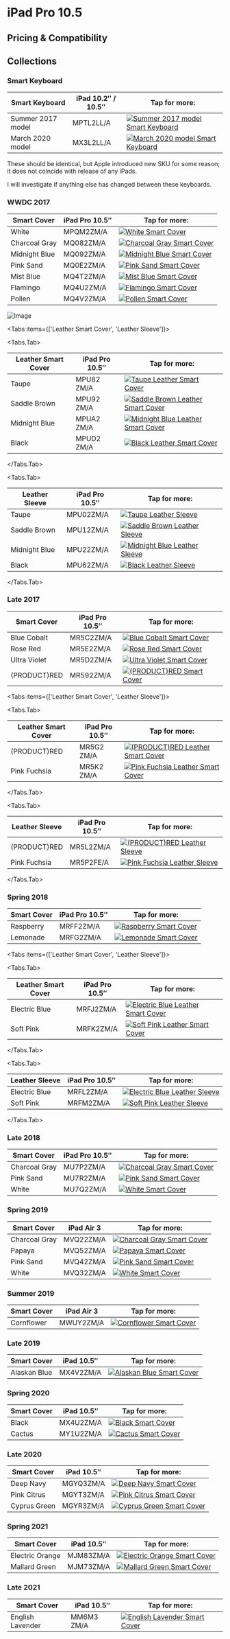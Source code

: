 
# iPad Pro 10.5

## Pricing & Compatibility

## Collections

### Smart Keyboard

| Smart Keyboard | iPad 10.2″ / 10.5″ | Tap for more: |
| --- | --- | --- |
| Summer 2017 model | MPTL2<wbr/>LL/A | <a href="/ipad_pro105/MPTL2" target="_blank">![Summer 2017 model Smart Keyboard](/everypreview/MPTL2.png)</a> |
| March 2020 model | MX3L2<wbr/>LL/A | <a href="/ipad_pro105/MX3L2" target="_blank">![March 2020 model Smart Keyboard](/everypreview/MX3L2.png)</a> |

These should be identical, but Apple introduced new SKU for some reason; it does not coincide with release of any iPads.

I will investigate if anything else has changed between these keyboards.

### WWDC 2017

| Smart Cover | iPad Pro 10.5″ | Tap for more: |
| --- | --- | --- |
| White | MPQM2<wbr/>ZM/A | <a href="/ipad_pro105/MPQM2" target="_blank">![White Smart Cover](/everypreview/MPQM2.png)</a> |
| Charcoal Gray | MQ082<wbr/>ZM/A | <a href="/ipad_pro105/MQ082" target="_blank">![Charcoal Gray Smart Cover](/everypreview/MQ082.png)</a> |
| Midnight Blue | MQ092<wbr/>ZM/A | <a href="/ipad_pro105/MQ092" target="_blank">![Midnight Blue Smart Cover](/everypreview/MQ092.png)</a> |
| Pink Sand | MQ0E2<wbr/>ZM/A | <a href="/ipad_pro105/MQ0E2" target="_blank">![Pink Sand Smart Cover](/everypreview/MQ0E2.png)</a> |
| Mist Blue | MQ4T2<wbr/>ZM/A | <a href="/ipad_pro105/MQ4T2" target="_blank">![Mist Blue Smart Cover](/everypreview/MQ4T2.png)</a> |
| Flamingo | MQ4U2<wbr/>ZM/A | <a href="/ipad_pro105/MQ4U2" target="_blank">![Flamingo Smart Cover](/everypreview/MQ4U2.png)</a> |
| Pollen | MQ4V2<wbr/>ZM/A | <a href="/ipad_pro105/MQ4V2" target="_blank">![Pollen Smart Cover](/everypreview/MQ4V2.png)</a> |

![Image](/assets/2017-ipad-pro.jpg)

<Tabs
  items={['Leather Smart Cover', 'Leather Sleeve']}>

<Tabs.Tab>

| Leather Smart Cover | iPad Pro 10.5″ | Tap for more: |
| --- | --- | --- |
| Taupe | MPU82<wbr/>ZM/A | <a href="/ipad_pro105/MPU82" target="_blank">![Taupe Leather Smart Cover](/everypreview/MPU82.png)</a> |
| Saddle Brown | MPU92<wbr/>ZM/A | <a href="/ipad_pro105/MPU92" target="_blank">![Saddle Brown Leather Smart Cover](/everypreview/MPU92.png)</a> |
| Midnight Blue | MPUA2<wbr/>ZM/A | <a href="/ipad_pro105/MPUA2" target="_blank">![Midnight Blue Leather Smart Cover](/everypreview/MPUA2.png)</a> |
| Black | MPUD2<wbr/>ZM/A | <a href="/ipad_pro105/MPUD2" target="_blank">![Black Leather Smart Cover](/everypreview/MPUD2.png)</a> |

</Tabs.Tab>

<Tabs.Tab>

| Leather Sleeve | iPad Pro 10.5″ | Tap for more: |
| --- | --- | --- |
| Taupe | MPU02<wbr/>ZM/A | <a href="/ipad_pro105/MPU02" target="_blank">![Taupe Leather Sleeve](/everypreview/MPU02.png)</a> |
| Saddle Brown | MPU12<wbr/>ZM/A | <a href="/ipad_pro105/MPU12" target="_blank">![Saddle Brown Leather Sleeve](/everypreview/MPU12.png)</a> |
| Midnight Blue | MPU22<wbr/>ZM/A | <a href="/ipad_pro105/MPU22" target="_blank">![Midnight Blue Leather Sleeve](/everypreview/MPU22.png)</a> |
| Black | MPU62<wbr/>ZM/A | <a href="/ipad_pro105/MPU62" target="_blank">![Black Leather Sleeve](/everypreview/MPU62.png)</a> |

</Tabs.Tab>
</Tabs>

### Late 2017

| Smart Cover | iPad Pro 10.5″ | Tap for more: |
| --- | --- | --- |
| Blue Cobalt | MR5C2<wbr/>ZM/A | <a href="/ipad_pro105/MR5C2" target="_blank">![Blue Cobalt Smart Cover](/everypreview/MR5C2.png)</a> |
| Rose Red | MR5E2<wbr/>ZM/A | <a href="/ipad_pro105/MR5E2" target="_blank">![Rose Red Smart Cover](/everypreview/MR5E2.png)</a> |
| Ultra Violet | MR5D2<wbr/>ZM/A | <a href="/ipad_pro105/MR5D2" target="_blank">![Ultra Violet Smart Cover](/everypreview/MR5D2.png)</a> |
| (PRODUCT)RED | MR592<wbr/>ZM/A | <a href="/ipad_pro105/MR592" target="_blank">![(PRODUCT)RED Smart Cover](/everypreview/MR592.png)</a> |

<Tabs
  items={['Leather Smart Cover', 'Leather Sleeve']}>

<Tabs.Tab>

| Leather Smart Cover | iPad Pro 10.5″ | Tap for more: |
| --- | --- | --- |
| (PRODUCT)RED | MR5G2<wbr/>ZM/A | <a href="/ipad_pro105/MR5G2" target="_blank">![(PRODUCT)RED Leather Smart Cover](/everypreview/MR5G2.png)</a> |
| Pink Fuchsia | MR5K2<wbr/>ZM/A | <a href="/ipad_pro105/MR5K2" target="_blank">![Pink Fuchsia Leather Smart Cover](/everypreview/MR5K2.png)</a> |

</Tabs.Tab>

<Tabs.Tab>

| Leather Sleeve | iPad Pro 10.5″ | Tap for more: |
| --- | --- | --- |
| (PRODUCT)RED | MR5L2<wbr/>ZM/A | <a href="/ipad_pro105/MR5L2" target="_blank">![(PRODUCT)RED Leather Sleeve](/everypreview/MR5L2.png)</a> |
| Pink Fuchsia | MR5P2<wbr/>FE/A | <a href="/ipad_pro105/MR5P2" target="_blank">![Pink Fuchsia Leather Sleeve](/everypreview/MR5P2.png)</a> |

</Tabs.Tab>
</Tabs>

### Spring 2018

| Smart Cover | iPad Pro 10.5″ | Tap for more: |
| --- | --- | --- |
| Raspberry | MRFF2<wbr/>ZM/A | <a href="/ipad_pro105/MRFF2" target="_blank">![Raspberry Smart Cover](/everypreview/MRFF2.png)</a> |
| Lemonade | MRFG2<wbr/>ZM/A | <a href="/ipad_pro105/MRFG2" target="_blank">![Lemonade Smart Cover](/everypreview/MRFG2.png)</a> |

<Tabs
  items={['Leather Smart Cover', 'Leather Sleeve']}>

<Tabs.Tab>

| Leather Smart Cover | iPad Pro 10.5″ | Tap for more: |
| --- | --- | --- |
| Electric Blue | MRFJ2<wbr/>ZM/A | <a href="/ipad_pro105/MRFJ2" target="_blank">![Electric Blue Leather Smart Cover](/everypreview/MRFJ2.png)</a> |
| Soft Pink | MRFK2<wbr/>ZM/A | <a href="/ipad_pro105/MRFK2" target="_blank">![Soft Pink Leather Smart Cover](/everypreview/MRFK2.png)</a> |

</Tabs.Tab>

<Tabs.Tab>

| Leather Sleeve | iPad Pro 10.5″ | Tap for more: |
| --- | --- | --- |
| Electric Blue | MRFL2<wbr/>ZM/A | <a href="/ipad_pro105/MRFL2" target="_blank">![Electric Blue Leather Sleeve](/everypreview/MRFL2.png)</a> |
| Soft Pink | MRFM2<wbr/>ZM/A | <a href="/ipad_pro105/MRFM2" target="_blank">![Soft Pink Leather Sleeve](/everypreview/MRFM2.png)</a> |

</Tabs.Tab>
</Tabs>

### Late 2018

| Smart Cover | iPad Pro 10.5″ | Tap for more: |
| --- | --- | --- |
| Charcoal Gray | MU7P2<wbr/>ZM/A | <a href="/ipad_pro105/MU7P2" target="_blank">![Charcoal Gray Smart Cover](/everypreview/MU7P2.png)</a> |
| Pink Sand | MU7R2<wbr/>ZM/A | <a href="/ipad_pro105/MU7R2" target="_blank">![Pink Sand Smart Cover](/everypreview/MU7R2_AV1_SILVER.png)</a> |
| White | MU7Q2<wbr/>ZM/A | <a href="/ipad_pro105/MU7Q2" target="_blank">![White Smart Cover](/everypreview/MU7Q2.png)</a> |

### Spring 2019

| Smart Cover | iPad Air 3 | Tap for more: |
| --- | --- | --- |
| Charcoal Gray | MVQ22<wbr/>ZM/A | <a href="/ipad_pro105/MVQ22" target="_blank">![Charcoal Gray Smart Cover](/everypreview/MVQ22.png)</a> |
| Papaya | MVQ52<wbr/>ZM/A | <a href="/ipad_pro105/MVQ52" target="_blank">![Papaya Smart Cover](/everypreview/MVQ52.png)</a> |
| Pink Sand | MVQ42<wbr/>ZM/A | <a href="/ipad_pro105/MVQ42" target="_blank">![Pink Sand Smart Cover](/everypreview/MVQ42.png)</a> |
| White | MVQ32<wbr/>ZM/A | <a href="/ipad_pro105/MVQ32" target="_blank">![White Smart Cover](/everypreview/MVQ32.png)</a> |

### Summer 2019

| Smart Cover | iPad Air 3 | Tap for more: |
| --- | --- | --- |
| Cornflower | MWUY2<wbr/>ZM/A | <a href="/ipad_pro105/MWUY2" target="_blank">![Cornflower Smart Cover](/everypreview/MWUY2.png)</a> |

### Late 2019

| Smart Cover | iPad 10.5″ | Tap for more: |
| --- | --- | --- |
| Alaskan Blue | MX4V2<wbr/>ZM/A | <a href="/ipad_pro105/MX4V2" target="_blank">![Alaskan Blue Smart Cover](/everypreview/MX4V2.png)</a> |

### Spring 2020

| Smart Cover | iPad 10.5″ | Tap for more: |
| --- | --- | --- |
| Black | MX4U2<wbr/>ZM/A | <a href="/ipad_pro105/MX4U2" target="_blank">![Black Smart Cover](/everypreview/MX4U2.png)</a> |
| Cactus | MY1U2<wbr/>ZM/A | <a href="/ipad_pro105/MY1U2" target="_blank">![Cactus Smart Cover](/everypreview/MY1U2.png)</a> |

### Late 2020

| Smart Cover | iPad 10.5″ | Tap for more: |
| --- | --- | --- |
| Deep Navy | MGYQ3<wbr/>ZM/A | <a href="/ipad_pro105/MGYQ3" target="_blank">![Deep Navy Smart Cover](/everypreview/MGYQ3.png)</a> |
| Pink Citrus | MGYT3<wbr/>ZM/A | <a href="/ipad_pro105/MGYT3" target="_blank">![Pink Citrus Smart Cover](/everypreview/MGYT3.png)</a> |
| Cyprus Green | MGYR3<wbr/>ZM/A | <a href="/ipad_pro105/MGYR3" target="_blank">![Cyprus Green Smart Cover](/everypreview/MGYR3.png)</a> |

### Spring 2021

| Smart Cover | iPad 10.5″ | Tap for more: |
| --- | --- | --- |
| Electric Orange | MJM83<wbr/>ZM/A | <a href="/ipad_pro105/MJM83" target="_blank">![Electric Orange Smart Cover](/everypreview/MJM83.png)</a> |
| Mallard Green | MJM73<wbr/>ZM/A | <a href="/ipad_pro105/MJM73" target="_blank">![Mallard Green Smart Cover](/everypreview/MJM73.png)</a> |

### Late 2021

| Smart Cover | iPad 10.5″ | Tap for more: |
| --- | --- | --- |
| English Lavender | MM6M3<wbr/>ZM/A | <a href="/ipad_pro105/MM6M3" target="_blank">![English Lavender Smart Cover](/everypreview/MM6M3.png)</a> |
